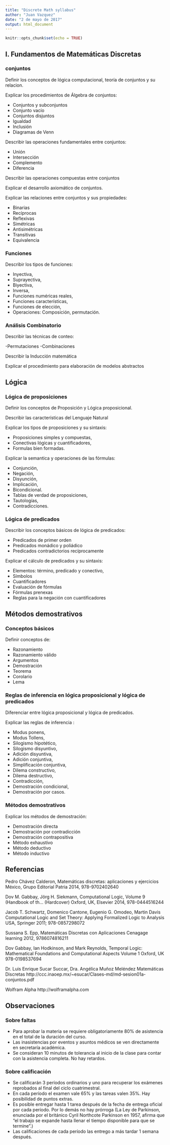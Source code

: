 ```yaml
---
title: "Discrete Math syllabus"
author: "Juan Vazquez"
date: "2 de mayo de 2017"
output: html_document
---
```


```r
knitr::opts_chunk$set(echo = TRUE)
```

## I. Fundamentos de Matemáticas Discretas

### conjuntos

Definir los conceptos de lógica computacional,  teoría de conjuntos y su relacion.

Explicar los procedimientos de Álgebra de conjuntos: 

* Conjuntos y subconjuntos 
* Conjunto vacío 
- Conjuntos disjuntos 
- Igualdad
- Inclusión 
- Diagramas de Venn

Describir las operaciones fundamentales entre conjuntos: 

- Unión
- Intersección 
- Complemento
- Diferencia

Describir las operaciones compuestas entre conjuntos

Explicar el desarrollo axiomático de conjuntos.

Explicar las relaciones entre conjuntos y sus propiedades: 

- Binarias
- Recíprocas
- Reflexivas
- Simétricas 
- Antisimétricas 
- Transitivas
- Equivalencia

### Funciones
Describir los tipos de funciones: 

- Inyectiva, 
- Suprayectiva, 
- Biyectiva, 
- Inversa,
- Funciones numéricas reales, 
- Funciones características,
- Funciones de elección,
- Operaciones: Composición, permutación.

### Análisis Combinatorio

Describir las técnicas de conteo:

-Permutaciones
-Combinaciones

Describir la Inducción matemática

Explicar el procedimiento para elaboración de modelos abstractos


## Lógica

### Lógica de proposiciones
Definir los conceptos de Proposición y Lógica proposicional.

Describir las características del Lenguaje Natural

Explicar los tipos de proposiciones y su sintaxis:

- Proposiciones simples y compuestas,
- Conectivas lógicas y cuantificadores,
- Formulas bien formadas.

Explicar la semantica y operaciones de las fórmulas:

- Conjunción,
- Negación,
- Disyunción,
- Implicación,
- Bicondicional.
- Tablas de verdad de proposiciones,
- Tautologías,
- Contradicciones.

### Lógica de predicados
Describir los conceptos básicos de lógica de predicados:

- Predicados de primer orden
- Predicados monádico y poliádico
- Predicados contradictorios recíprocamente

Explicar el cálculo de predicados y su sintaxis:

- Elementos: término, predicado y conectivo,
- Símbolos
- Cuantificadores
- Evaluación de fórmulas
- Fórmulas prenexas
- Reglas para la negación con cuantificadores



## Métodos demostrativos

### Conceptos básicos
Definir conceptos de: 

- Razonamiento
- Razonamiento válido
- Argumentos
- Demostración
- Teorema
- Corolario
- Lema

### Reglas de inferencia en lógica proposicional y lógica de predicados
Diferenciar entre lógica proposicional y lógica de predicados. 

Explicar las reglas de inferencia :

- Modus ponens,
- Modus Tollens,
- Silogismo hipotético,
- Silogismo disyuntivo,
- Adición disyuntiva,
- Adición conjuntiva,
- Simplificación conjuntiva,
- Dilema constructivo,
- Dilema destructivo,
- Contradicción,
- Demostración condicional,
- Demostración por casos.

### Métodos demostrativos
Explicar los métodos de demostración:

- Demostración directa
- Demostración por contradicción
- Demostración contrapositiva
- Método exhaustivo
- Método deductivo
- Método inductivo

## Referencias 

Pedro Chávez Calderon,  Matemáticas discretas: aplicaciones y ejercicios
México, Grupo Editorial Patria 2014, 978-9702402640

Dov M. Gabbay, Jörg H. Siekmann, Computational Logic, Volume 9 (Handbook of th… (Hardcover)
Oxford, UK, Elsevier 2014, 978-0444516244

Jacob T. Schwartz, Domenico Cantone, Eugenio G. Omodeo, Martin Davis
Computational Logic and Set Theory: Applying Formalized Logic to Analysis
USA, Springer 2011; 978-0857298072

Sussana S. Epp, Matemáticas Discretas con Aplicaciones
Cenagage learning 2012, 9786074816211

Dov Gabbay, Ian Hodkinson, and Mark Reynolds, 
Temporal Logic: Mathematical Foundations and Computational Aspects Volume 1
Oxford, UK 978-0198537694

Dr. Luis Enrique Sucar Succar, Dra. Angélica Muñoz Meléndez
Matemáticas Discretas
http://ccc.inaoep.mx/~esucar/Clases-md/md-sesion01a-conjuntos.pdf

Wolfram Alpha
http://wolframalpha.com


## Observaciones

### Sobre faltas

* Para aprobar la materia se requiere obligatoriamente 80% de asistencia en el total de la duración del curso.
* Las inasistencias por eventos y asuntos médicos se ven directamente en secretaría académica.
* Se consideran 10 minutos de tolerancia al inicio de la clase para contar con la asistencia completa. No hay retardos.

### Sobre calificación

* Se calificarán 3 períodos ordinarios y uno para recuperar los exámenes reprobados al final del ciclo cuatrimestral.
* En cada período el examen vale 65% y las tareas valen 35%. Hay posibilidad de puntos extras.
* Es posible entregar hasta 1 tarea después de la fecha de entrega oficial por cada período. Por lo demás no hay prórroga (La Ley de Parkinson, enunciada por el británico Cyril Northcote Parkinson en 1957, afirma que "el trabajo se expande hasta llenar el tiempo disponible para que se termine".)
* Las calificaciones de cada período las entrego a más tardar 1 semana después. 

